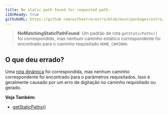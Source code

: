 ```yaml
---
title: No static path found for requested path.
i18nReady: true
githubURL: https://github.com/withastro/astro/blob/main/packages/astro/src/core/errors/errors-data.ts
---
```


> **NoMatchingStaticPathFound**: Um padrão de rota `getStaticPaths()` foi correspondido, mas nenhum caminho estático correspondente foi encontrado para o caminho requisitado `NOME_CAMINHO`.

## O que deu errado?

Uma [rota dinâmica](/pt-br/guides/routing/#rotas-dinâmicas) foi correspondida, mas nenhum caminho correspondente foi encontrado para o parâmetros requisitados. Isso é geralmente causado por um erro de digitação no caminho requisitado ou gerado.

**Veja Também:**
-  [getStaticPaths()](/pt-br/reference/routing-reference/#getstaticpaths)
